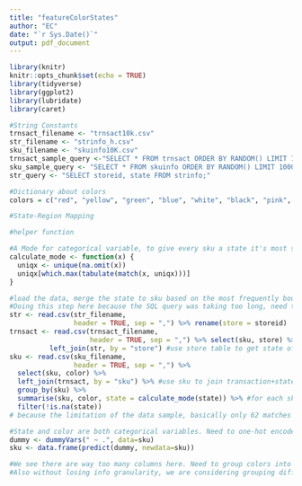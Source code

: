```yaml
---
title: "featureColorStates"
author: "EC"
date: "`r Sys.Date()`"
output: pdf_document
---
```


```r
library(knitr)
knitr::opts_chunk$set(echo = TRUE)
library(tidyverse)   
library(ggplot2) 
library(lubridate)
library(caret)
```

```r
#String Constants
trnsact_filename <- "trnsact10k.csv"
str_filename <- "strinfo_h.csv"
sku_filename <- "skuinfo10K.csv"
trnsact_sample_query <-"SELECT * FROM trnsact ORDER BY RANDOM() LIMIT 10000;"
sku_sample_query <- "SELECT * FROM skuinfo ORDER BY RANDOM() LIMIT 10000;"
str_query <- "SELECT storeid, state FROM strinfo;"

#Dictionary about colors
colors = c("red", "yellow", "green", "blue", "white", "black", "pink", "purple")

#State-Region Mapping


```

```r
#helper function

#A Mode for categorical variable, to give every sku a state it's most sold in
calculate_mode <- function(x) {
  uniqx <- unique(na.omit(x))
  uniqx[which.max(tabulate(match(x, uniqx)))]
}

```


```r
#load the data, merge the state to sku based on the most frequently bought state regions
#Doing this step here because the SQL query was taking too long, need to get feature engineering started with some data first. Later will do this in SQL.
str <- read.csv(str_filename,
                header = TRUE, sep = ",") %>% rename(store = storeid)
trnsact <- read.csv(trnsact_filename, 
                    header = TRUE, sep = ",") %>% select(sku, store) %>%
          left_join(str, by = "store") #use store table to get state of transactions
sku <- read.csv(sku_filename,
                header = TRUE, sep = ",") %>% 
  select(sku, color) %>%
  left_join(trnsact, by = "sku") %>% #use sku to join transaction+state and sku
  group_by(sku) %>%
  summarise(sku, color, state = calculate_mode(state)) %>% #for each sku which state did it sell best?
  filter(!is.na(state))
# because the limitation of the data sample, basically only 62 matches were found between the transact and sku. It won't be a problem when we actually apply this to a larger data set.
```




```r
#State and color are both categorical variables. Need to one-hot encode it.
dummy <- dummyVars(" ~ .", data=sku)
sku <- data.frame(predict(dummy, newdata=sku))

#We see there are way too many columns here. Need to group colors into buckets. Coral and Salmon are both pink. Will do that next time.
#Also without losing info granularity, we are considering grouping different states into regions - West, Southwest, Midwest, Southeast, Northeast, Etc.
```